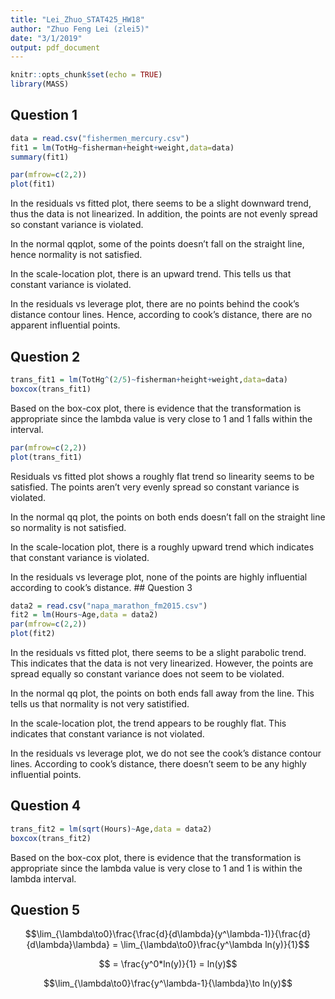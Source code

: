 ```yaml
---
title: "Lei_Zhuo_STAT425_HW18"
author: "Zhuo Feng Lei (zlei5)"
date: "3/1/2019"
output: pdf_document
---
```


```r
knitr::opts_chunk$set(echo = TRUE)
library(MASS)
```

## Question 1
```r
data = read.csv("fishermen_mercury.csv")
fit1 = lm(TotHg~fisherman+height+weight,data=data)
summary(fit1)
```
```r
par(mfrow=c(2,2))
plot(fit1)
```
In the residuals vs fitted plot, there seems to be a slight downward trend, thus the data is not linearized. In addition, the points are not evenly spread so constant variance is violated.

In the normal qqplot, some of the points doesn't fall on the straight line, hence normality is not satisfied.

In the scale-location plot, there is an upward trend. This tells us that constant variance is violated.

In the residuals vs leverage plot, there are no points behind the cook's distance contour lines. Hence, according to cook's distance, there are no apparent influential points. 

## Question 2
```r
trans_fit1 = lm(TotHg^(2/5)~fisherman+height+weight,data=data)
boxcox(trans_fit1)
```
Based on the box-cox plot, there is evidence that the transformation is appropriate since the lambda value is very close to 1 and 1 falls within the interval.

```r
par(mfrow=c(2,2))
plot(trans_fit1)
```
Residuals vs fitted plot shows a roughly flat trend so linearity seems to be satisfied. The points aren't very evenly spread so constant variance is violated.

In the normal qq plot, the points on both ends doesn't fall on the straight line so normality is not satisfied.

In the scale-location plot, there is a roughly upward trend which indicates that constant variance is violated. 

In the residuals vs leverage plot, none of the points are highly influential according to cook's distance.
## Question 3 
```r
data2 = read.csv("napa_marathon_fm2015.csv")
fit2 = lm(Hours~Age,data = data2)
par(mfrow=c(2,2))
plot(fit2)
```
In the residuals vs fitted plot, there seems to be a slight parabolic trend. This indicates that the data is not very linearized. However, the points are spread equally so constant variance does not seem to be violated.

In the normal qq plot, the points on both ends fall away from the line. This tells us that normality is not very satistified.

In the scale-location plot, the trend appears to be roughly flat. This indicates that constant variance is not violated.

In the residuals vs leverage plot, we do not see the cook's distance contour lines. According to cook's distance, there doesn't seem to be any highly influential points.

## Question 4
```r
trans_fit2 = lm(sqrt(Hours)~Age,data = data2)
boxcox(trans_fit2)
```
Based on the box-cox plot, there is evidence that the transformation is appropriate since the lambda value is very close to 1 and 1 is within the lambda interval.

## Question 5

$$\lim_{\lambda\to0}\frac{\frac{d}{d\lambda}(y^\lambda-1)}{\frac{d}{d\lambda}\lambda} = \lim_{\lambda\to0}\frac{y^\lambda ln(y)}{1}$$

$$ = \frac{y^0*ln(y)}{1} = ln(y)$$

$$\lim_{\lambda\to0}\frac{y^\lambda-1}{\lambda}\to ln(y)$$